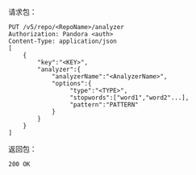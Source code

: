 请求包：

```
PUT /v5/repo/<RepoName>/analyzer
Authorization: Pandora <auth>
Content-Type: application/json
[
    {
        "key":"<KEY>",
        "analyzer":{
            "analyzerName":"<AnalyzerName>",
            "options":{
                 "type":"<TYPE>",
                 "stopwords":["word1","word2"...],
                 "pattern":"PATTERN"
            }
        }
    }
]
```

返回包：

```
200 OK
```